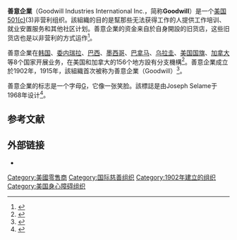 {{Infobox organization
| logo = Goodwill Industries Logo.svg
| tax_id = 53-0196517, 04-2106765
| products = [[零售|零售]]
| homepage = {{URL|https://www.goodwill.org/}}
|logo_size=200px}}
'''善意企業'''（Goodwill Industries International Inc.，简称'''Goodwill'''）是一个[[美国|美国]][[501(c)条款|501(c)]](3)非营利组织。該組織的目的是幫那些无法获得工作的人提供工作培训、就业安置服务和其他社区计划。善意企業的资金来自於自身開設的旧货店，这些旧货店也是以非营利的方式运作<ref name="for profit">{{Cite web|title=Is Goodwill a for-profit company or a non-profit agency?|url=http://sfgoodwill.org/about/faq/#a2|accessdate=January 14, 2015|work=sfgoodwill.org|publisher=Goodwill of San Francisco, San Mateo, and Marin|archiveurl=https://web.archive.org/web/20131002120346/http://sfgoodwill.org/about/faq/#a2|archivedate=2013-10-02|dead-url=yes}}</ref>。

善意企業在[[韩国|韩国]]、[[委内瑞拉|委内瑞拉]]、[[巴西|巴西]]、[[墨西哥|墨西哥]]、[[巴拿马|巴拿马]]、[[乌拉圭|乌拉圭]]、[[美国国旗|美国国旗]]、[[加拿大|加拿大]]等8个国家开展业务，在美国和加拿大的156个地方設有分支機構<ref>{{Cite web|title=Annual Report|url=https://www.goodwill.org/annual-report/|accessdate=August 12, 2020|work=Goodwill Industries International|language=en-US|archive-date=2020-08-13|archive-url=https://web.archive.org/web/20200813033544/https://www.goodwill.org/annual-report/|dead-url=no}}</ref>。善意企業成立於1902年，1915年，該組織首次被称为善意企業（Goodwill）<ref>{{Cite web|title=Global - Goodwill Industries International, Inc.|url=http://www.goodwill.org/global/|accessdate=January 1, 2019|work=goodwill.org|archive-date=2018-10-07|archive-url=https://web.archive.org/web/20181007231355/http://www.goodwill.org/global/|dead-url=no}}</ref>。

善意企業的标志是一个字母[[G|G]]，它像一张笑脸。該標誌是由Joseph Selame于1968年设计<ref>{{Cite news|author=Heller|first=Steven|title=Joseph Selame, Designer of Corporate Logos, Dies at 86|url=https://www.nytimes.com/2011/04/20/business/media/20selame.html|accessdate=May 3, 2011|work=[[纽约时报|纽约时报]]|date=April 20, 2011|archive-date=2011-04-29|archive-url=https://web.archive.org/web/20110429200400/http://www.nytimes.com/2011/04/20/business/media/20selame.html|dead-url=no}}</ref>。

==参考文献==
{{reflist}}

== 外部链接 ==

* {{Official website|http://www.goodwill.org/}}

[[Category:美國零售商|Category:美國零售商]]
[[Category:国际慈善组织|Category:国际慈善组织]]
[[Category:1902年建立的组织|Category:1902年建立的组织]]
[[Category:美国身心障碍组织|Category:美国身心障碍组织]]